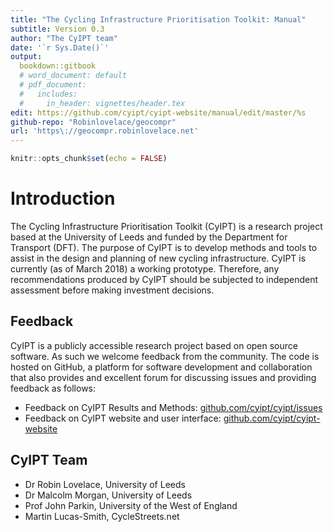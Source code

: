 ```yaml
---
title: "The Cycling Infrastructure Prioritisation Toolkit: Manual"
subtitle: Version 0.3
author: "The CyIPT team"
date: '`r Sys.Date()`'
output:
  bookdown::gitbook
  # word_document: default
  # pdf_document:
  #   includes:
  #     in_header: vignettes/header.tex
edit: https://github.com/cyipt/cyipt-website/manual/edit/master/%s
github-repo: "Robinlovelace/geocompr"
url: 'https\://geocompr.robinlovelace.net'
---
```


```r
knitr::opts_chunk$set(echo = FALSE)
```

# Introduction

The Cycling Infrastructure Prioritisation Toolkit (CyIPT) is a research project based at the University of Leeds and funded by the Department for Transport (DFT).  The purpose of CyIPT is to develop methods and tools to assist in the design and planning of new cycling infrastructure.  CyIPT is currently (as of March 2018) a working prototype.  Therefore, any recommendations produced by CyIPT should be subjected to independent assessment before making investment decisions.

## Feedback

CyIPT is a publicly accessible research project based on open source software. As such we welcome feedback from the community.
The code is hosted on GitHub, a platform for software development and collaboration that also provides and excellent forum for discussing issues and providing feedback as follows:

- Feedback on CyIPT Results and Methods: [github.com/cyipt/cyipt/issues](https://github.com/cyipt/cyipt/issues) 
- Feedback on CyIPT website and user interface: [github.com/cyipt/cyipt-website](https://github.com/cyipt/cyipt-website/issues)

## CyIPT Team

- Dr Robin Lovelace, University of Leeds
- Dr Malcolm Morgan, University of Leeds
- Prof John Parkin, University of the West of England
- Martin Lucas-Smith, CycleStreets.net
